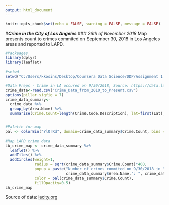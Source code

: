---
output: html_document
---

```{r setup, include=FALSE}
knitr::opts_chunk$set(echo = FALSE, warning = FALSE, message = FALSE)
```
#***Crime in the City of Los Angeles***
### *26th of November 2018*
Map presents count to crimes commited on September 30, 2018 in Los Angeles areas and reported to LAPD.

```{r}
#Packeages
library(dplyr)
library(leaflet)

#setwd
setwd("C:/Users/kkosins/Desktop/Coursera Data Science/DDP/Assignment 1 Leaflet")

#Data Preps - Crime in LA occured on 9/30/2018, Source: https://data.lacity.org/A-Safe-City/Crime-Data-from-2010-to-Present
crime_data<-read.csv("Crime_Data_from_2010_to_Present.csv")
options(pillar.sigfig = 7)
crime_data_summary<-
  crime_data %>% 
  group_by(Area.Name) %>%
  summarise(Crime.Count=length(Crime.Code.Description), lat=first(Lat), lng=first(Lng))


#Palette for map
pal <- colorBin("YlOrRd", domain=crime_data_summary$Crime.Count, bins = 5, pretty = TRUE)

#Map LAPD crime data
LA_crime_map <- crime_data_summary %>% 
  leaflet() %>% 
  addTiles() %>%
  addCircles(weight=1, 
             radius = sqrt(crime_data_summary$Crime.Count)*400, 
             popup = paste("Number of crimes commited on 9/30/2018 in ", 
                           crime_data_summary$Area.Name,": ", crime_data_summary$Crime.Count, sep = ""),
             color = pal(crime_data_summary$Crime.Count),
             fillOpacity=0.5)
LA_crime_map
```

Source of data: [lacity.org](https://data.lacity.org/A-Safe-City/Crime-Data-from-2010-to-Present)